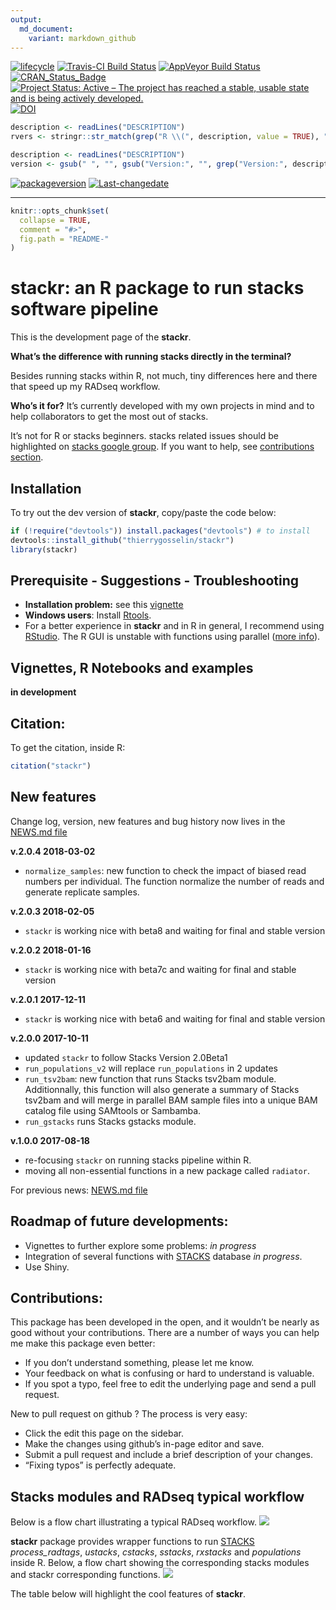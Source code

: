 ```yaml
---
output:
  md_document:
    variant: markdown_github
---
```

<!-- badges: start -->
[![lifecycle](https://img.shields.io/badge/lifecycle-experimental-orange.svg)](https://tidyverse.org/lifecycle/#experimental)
[![Travis-CI Build Status](https://travis-ci.org/thierrygosselin/stackr.svg?branch=master)](https://travis-ci.org/thierrygosselin/stackr)
[![AppVeyor Build Status](https://ci.appveyor.com/api/projects/status/github/thierrygosselin/stackr?branch=master&svg=true)](https://ci.appveyor.com/project/thierrygosselin/stackr)
[![CRAN_Status_Badge](http://www.r-pkg.org/badges/version/stackr)](http://cran.r-project.org/package=stackr)
[![Project Status: Active – The project has reached a stable, usable state and is being actively developed.](http://www.repostatus.org/badges/latest/active.svg)](http://www.repostatus.org/#active)
[![DOI](https://zenodo.org/badge/14548/thierrygosselin/stackr.svg)](https://zenodo.org/badge/latestdoi/14548/thierrygosselin/stackr)

```r
description <- readLines("DESCRIPTION")
rvers <- stringr::str_match(grep("R \\(", description, value = TRUE), "[0-9]{1,4}\\.[0-9]{1,4}\\.[0-9]{1,4}")[1,1]
```
```r
description <- readLines("DESCRIPTION")
version <- gsub(" ", "", gsub("Version:", "", grep("Version:", description, value = TRUE)))
```
[![packageversion](https://img.shields.io/badge/Package%20version-`r version`-orange.svg)](commits/master)
[![Last-changedate](https://img.shields.io/badge/last%20change-`r gsub('-', '--', Sys.Date())`-brightgreen.svg)](/commits/master)

---

```r
knitr::opts_chunk$set(
  collapse = TRUE,
  comment = "#>",
  fig.path = "README-"
)
```


# stackr: an R package to run stacks software pipeline

This is the development page of the **stackr**.


**What's the difference with running stacks directly in the terminal?**

Besides running stacks within R, not much, tiny differences here and there
that speed up my RADseq workflow.

**Who's it for?**
It's currently developed with my own projects in mind and to 
help collaborators to get the most out of stacks.

It's not for R or stacks beginners. stacks related issues should be highlighted on [stacks google group](https://groups.google.com/forum/?fromgroups#!forum/stacks-users).
If you want to help, see [contributions section](https://github.com/thierrygosselin/stackr#contributions).

## Installation
To try out the dev version of **stackr**, copy/paste the code below:

```r
if (!require("devtools")) install.packages("devtools") # to install
devtools::install_github("thierrygosselin/stackr")
library(stackr)
```





## Prerequisite - Suggestions - Troubleshooting
  * **Installation problem:** see this
  [vignette](https://github.com/thierrygosselin/stackr/blob/master/vignettes/vignette_installation_problems.Rmd)
  * **Windows users**: Install [Rtools](https://cran.r-project.org/bin/windows/Rtools/).
  * For a better experience in **stackr** and in R in general, I recommend using [RStudio](https://www.rstudio.com/products/rstudio/download/). 
  The R GUI is unstable with functions using parallel ([more info](https://stat.ethz.ch/R-manual/R-devel/library/parallel/html/mclapply.html)). 

## Vignettes, R Notebooks and examples

**in development**


## Citation:
To get the citation, inside R:
```r
citation("stackr")
```

## New features
Change log, version, new features and bug history now lives in the [NEWS.md file](https://github.com/thierrygosselin/stackr/blob/master/NEWS.md)


**v.2.0.4 2018-03-02**

* `normalize_samples`: new function to check the impact of biased read numbers per 
individual. The function normalize the number of reads and generate replicate samples.


**v.2.0.3 2018-02-05**

* `stackr` is working nice with beta8 and waiting for final and stable version



**v.2.0.2 2018-01-16**

* `stackr` is working nice with beta7c and waiting for final and stable version


**v.2.0.1 2017-12-11**

* `stackr` is working nice with beta6 and waiting for final and stable version


**v.2.0.0 2017-10-11**

* updated `stackr` to follow Stacks Version 2.0Beta1
* `run_populations_v2` will replace `run_populations` in 2 updates
* `run_tsv2bam`: new function that runs Stacks tsv2bam module.
Additionnally, this function will also generate a summary of
Stacks tsv2bam and will merge in parallel BAM sample files into a unique
BAM catalog file using SAMtools or Sambamba.
* `run_gstacks` runs Stacks gstacks module.


**v.1.0.0 2017-08-18**

* re-focusing `stackr` on running stacks pipeline within R.
* moving all non-essential functions in a new package called `radiator`.

For previous news:
[NEWS.md file](https://github.com/thierrygosselin/stackr/blob/master/NEWS.md)

## Roadmap of future developments:

* Vignettes to further explore some problems: *in progress*
* Integration of several functions with [STACKS](http://catchenlab.life.illinois.edu/stacks/) database *in progress*.
* Use Shiny.


## Contributions:

This package has been developed in the open, and it wouldn’t be nearly as good without your contributions. There are a number of ways you can help me make this package even better:

* If you don’t understand something, please let me know. 
* Your feedback on what is confusing or hard to understand is valuable. 
* If you spot a typo, feel free to edit the underlying page and send a pull request.

New to pull request on github ? The process is very easy:

* Click the edit this page on the sidebar.
* Make the changes using github’s in-page editor and save.
* Submit a pull request and include a brief description of your changes. 
* “Fixing typos” is perfectly adequate.


## Stacks modules and RADseq typical workflow

Below is a flow chart illustrating a typical RADseq workflow.
![](vignettes/RADseq_workflow.png)


**stackr** package provides wrapper functions to run
[STACKS](http://catchenlab.life.illinois.edu/stacks/) *process_radtags*,
*ustacks*, *cstacks*, *sstacks*, *rxstacks* and *populations* inside R.
Below, a flow chart
showing the corresponding stacks modules and stackr corresponding functions.
![](vignettes/stackr_workflow.png)


The table below will highlight the cool features of **stackr**.
